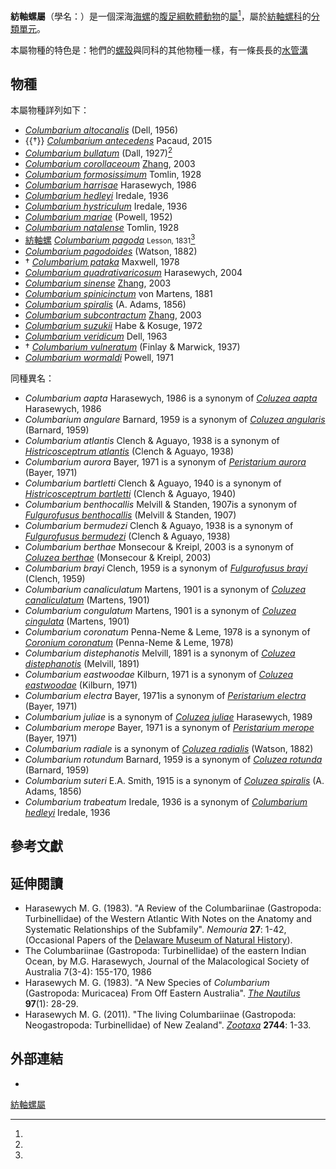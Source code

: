 {{Automatic taxobox 
 | image = Columbarium wormaldi.JPG
 | image_caption = 一隻''[[Columbarium_wormaldi|Columbarium wormaldi]]''的[[螺殼|螺殼]]
 | taxon = Columbarium
 | authority = [[Eduard_von_Martens|von Martens]], 1881<ref name="Martens 1881" />
 | synonyms_ref = <ref name="WoRMS_196943" />
 | synonyms = ''[[Pleurotoma|Pleurotoma]] (Columbarium)'' <small>Martens, 1881</small>
 | type_species= ''Pleurotoma (Columbarium) spinicinctum'' <small>Martens, 1881</small>
}}

'''紡軸螺屬'''（學名：{{lang|la|''Columbarium''}}）是一個深海[[海螺|海螺]]的[[腹足綱|腹足綱]][[軟體動物|軟體動物]]的[[屬_(生物)|屬]]<ref name="shelldoc_200118" />，屬於[[紡軸螺科|紡軸螺科]]的[[分類單元|分類單元]]{{r|shelldoc_200118|WoRMS_196943}}。

本屬物種的特色是：牠們的[[螺殼|螺殼]]與同科的其他物種一樣，有一條長長的[[水管溝|水管溝]]

==物種==
本屬物種詳列如下：
* ''[[Columbarium_altocanalis|Columbarium altocanalis]]'' (Dell, 1956)
* {{†}} ''[[Columbarium_antecedens|Columbarium antecedens]]'' Pacaud, 2015
* ''[[Columbarium_bullatum|Columbarium bullatum]]'' (Dall, 1927)<ref name="WoRMS_532652" />
* ''[[Columbarium_corollaceoum|Columbarium corollaceoum]]'' [[張素萍|Zhang]], 2003
* ''[[Columbarium_formosissimum|Columbarium formosissimum]]'' Tomlin, 1928
* ''[[Columbarium_harrisae|Columbarium harrisae]]'' Harasewych, 1986
* ''[[Columbarium_hedleyi|Columbarium hedleyi]]'' Iredale, 1936
* ''[[Columbarium_hystriculum|Columbarium hystriculum]]'' Iredale, 1936
* ''[[Columbarium_mariae|Columbarium mariae]]'' (Powell, 1952)
* ''[[Columbarium_natalense|Columbarium natalense]]'' Tomlin, 1928
* [[紡軸螺|紡軸螺]] ''[[Columbarium_pagoda|Columbarium pagoda]]'' <small>Lesson, 1831</small><ref name="shelldoc_200118" />
* ''[[Columbarium_pagodoides|Columbarium pagodoides]]'' (Watson, 1882)
* † ''[[Columbarium_pataka|Columbarium pataka]]'' Maxwell, 1978 
* ''[[Columbarium_quadrativaricosum|Columbarium quadrativaricosum]]'' Harasewych, 2004
* ''[[Columbarium_sinense|Columbarium sinense]]'' [[張素萍|Zhang]], 2003
* ''[[Columbarium_spinicinctum|Columbarium spinicinctum]]'' von Martens, 1881
* ''[[Columbarium_spiralis|Columbarium spiralis]]'' (A. Adams, 1856)
* ''[[Columbarium_subcontractum|Columbarium subcontractum]]'' [[張素萍|Zhang]], 2003
* ''[[Columbarium_suzukii|Columbarium suzukii]]'' Habe & Kosuge, 1972
* ''[[Columbarium_veridicum|Columbarium veridicum]]'' Dell, 1963
* † ''[[Columbarium_vulneratum|Columbarium vulneratum]]'' (Finlay & Marwick, 1937) 
* ''[[Columbarium_wormaldi|Columbarium wormaldi]]'' Powell, 1971
;同種異名：
* ''Columbarium aapta'' Harasewych, 1986 is a synonym of  ''[[Coluzea_aapta|Coluzea aapta]]'' Harasewych, 1986
* ''Columbarium angulare'' Barnard, 1959 is a synonym of ''[[Coluzea_angularis|Coluzea angularis]]'' (Barnard, 1959)
* ''Columbarium atlantis'' Clench & Aguayo, 1938 is a synonym of ''[[Histricosceptrum_atlantis|Histricosceptrum atlantis]]'' (Clench & Aguayo, 1938)
* ''Columbarium aurora'' Bayer, 1971 is a synonym of ''[[Peristarium_aurora|Peristarium aurora]]'' (Bayer, 1971)
* ''Columbarium bartletti'' Clench & Aguayo, 1940 is a synonym of ''[[Histricosceptrum_bartletti|Histricosceptrum bartletti]]'' (Clench & Aguayo, 1940)
* ''Columbarium benthocallis'' Melvill & Standen, 1907is a synonym of ''[[Fulgurofusus_benthocallis|Fulgurofusus benthocallis]]'' (Melvill & Standen, 1907)
* ''Columbarium bermudezi'' Clench & Aguayo, 1938 is a synonym of ''[[Fulgurofusus_bermudezi|Fulgurofusus bermudezi]]'' (Clench & Aguayo, 1938)
* ''Columbarium berthae'' Monsecour & Kreipl, 2003 is a synonym of ''[[Coluzea_berthae|Coluzea berthae]]'' (Monsecour & Kreipl, 2003)
* ''Columbarium brayi'' Clench, 1959 is a synonym of ''[[Fulgurofusus_brayi|Fulgurofusus brayi]]'' (Clench, 1959)
* ''Columbarium canaliculatum'' Martens, 1901 is a synonym of ''[[Coluzea_canaliculatum|Coluzea canaliculatum]]'' (Martens, 1901)
* ''Columbarium congulatum'' Martens, 1901 is a synonym of ''[[Coluzea_cingulata|Coluzea cingulata]]'' (Martens, 1901)
* ''Columbarium coronatum'' Penna-Neme & Leme, 1978 is a synonym of ''[[Coronium_coronatum|Coronium coronatum]]'' (Penna-Neme & Leme, 1978)
* ''Columbarium distephanotis'' Melvill, 1891 is a synonym of ''[[Coluzea_distephanotis|Coluzea distephanotis]]'' (Melvill, 1891)
* ''Columbarium eastwoodae'' Kilburn, 1971 is a synonym of ''[[Coluzea_eastwoodae|Coluzea eastwoodae]]'' (Kilburn, 1971)
* ''Columbarium electra'' Bayer, 1971is a synonym of ''[[Peristarium_electra|Peristarium electra]]'' (Bayer, 1971)
* ''Columbarium juliae'' is a synonym of ''[[Coluzea_juliae|Coluzea juliae]]'' Harasewych, 1989 
* ''Columbarium merope'' Bayer, 1971 is a synonym of ''[[Peristarium_merope|Peristarium merope]]'' (Bayer, 1971)
* ''Columbarium radiale'' is a synonym of ''[[Coluzea_radialis|Coluzea radialis]]'' (Watson, 1882) 
*'' Columbarium rotundum'' Barnard, 1959 is a synonym of ''[[Coluzea_rotunda|Coluzea rotunda]]'' (Barnard, 1959)
* ''Columbarium suteri'' E.A. Smith, 1915 is a synonym of ''[[Coluzea_spiralis|Coluzea spiralis]]'' (A. Adams, 1856)
* ''Columbarium trabeatum'' Iredale, 1936 is a synonym of ''[[Columbarium_hedleyi|Columbarium hedleyi]]'' Iredale, 1936

==參考文獻==
{{reflist |refs=
<ref name="Martens 1881">{{cite book
 |url=https://archive.org/stream/conchologischemi13188194mart#page/104/mode/2up
 |last=von Martens |first=Eduard, von
 |year=1881
 |title=Description of non-marine Mollusca
 |journal=''[[Conchologische_Mittheilungen|Conchologische Mittheilungen]]''
 |volume=2 |pages=103-121 }}</ref>
<ref name="shelldoc_200118">{{shelldoc_200118}}</ref>
<ref name="shelldoc_420090220138">{{shelldoc_420090220138}}</ref>
<ref name="WoRMS_196943">{{WoRMS |id=196943
 |title=''Columbarium'' Martens, 1881 |db=MolluscaBase
 |date=2018-01-30 |access-date=2018-05-28 }}</ref>
<ref name="WoRMS_532652">{{WoRMS |id=532652
 |title=''Columbarium bullatum'' (Dall, 1927) |db=MolluscaBase
 |last1=Rosenberg |first1=G.
 |year=2010 |access-date=2011-04-24 }}</ref>
}}

==延伸閱讀==
* Harasewych M. G. (1983). "A Review of the Columbariinae (Gastropoda: Turbinellidae) of the Western Atlantic With Notes on the Anatomy and Systematic Relationships of the Subfamily". ''Nemouria'' '''27''': 1-42, (Occasional Papers of the [[Delaware_Museum_of_Natural_History|Delaware Museum of Natural History]]).
* The Columbariinae (Gastropoda: Turbinellidae) of the eastern Indian Ocean, by M.G. Harasewych, Journal of the Malacological Society of Australia 7(3-4): 155-170, 1986
* Harasewych M. G. (1983). "A New Species of ''Columbarium'' (Gastropoda: Muricacea) From Off Eastern Australia". ''[[The_Nautilus_(journal)|The Nautilus]]'' '''97'''(1): 28-29.
* Harasewych M. G. (2011). "The living Columbariinae (Gastropoda: Neogastropoda: Turbinellidae) of New Zealand". ''[[Zootaxa|Zootaxa]]'' '''2744''': 1-33.

==外部連結==
{{commonscat|Columbarium}}
*{{Wikispecies-inline|Columbarium}}
{{taxonbar}}
[[Category:紡軸螺屬|]]
{{Mollusc-stub}}